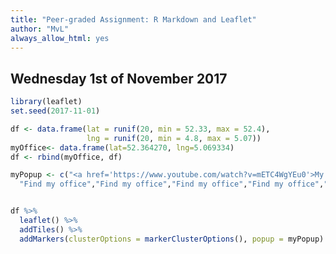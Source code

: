```yaml
---
title: "Peer-graded Assignment: R Markdown and Leaflet"
author: "MvL"
always_allow_html: yes
---
```


## Wednesday 1st of November 2017


```r
library(leaflet)
set.seed(2017-11-01)

df <- data.frame(lat = runif(20, min = 52.33, max = 52.4),
                 lng = runif(20, min = 4.8, max = 5.07))
myOffice<- data.frame(lat=52.364270, lng=5.069334)
df <- rbind(myOffice, df)

myPopup <- c("<a href='https://www.youtube.com/watch?v=mETC4WgYEu0'>My Office</a>",
  "Find my office","Find my office","Find my office","Find my office","Find my office","Find my office","Find my office","Find my office","Find my office","Find my office","Find my office","Find my office","Find my office","Find my office","Find my office","Find my office","Find my office","Find my office","Find my office","Find my office") 


df %>% 
  leaflet() %>%
  addTiles() %>%
  addMarkers(clusterOptions = markerClusterOptions(), popup = myPopup)
  
```
